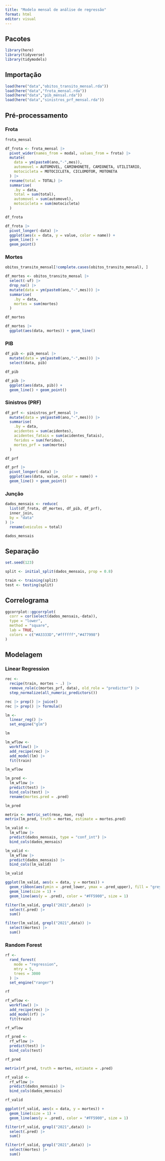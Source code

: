 ```yaml
---
title: "Modelo mensal de análise de regressão"
format: html
editor: visual
---
```


## Pacotes

```r
library(here)
library(tidyverse)
library(tidymodels)
```

## Importação
```r
load(here("data","obitos_transito_mensal.rda"))
load(here("data","frota_mensal.rda"))
load(here("data","pib_mensal.rda"))
load(here("data","sinistros_prf_mensal.rda"))
```


## Pré-processamento

### Frota

```r
frota_mensal
```

```r
df_frota <- frota_mensal |> 
  pivot_wider(names_from = modal, values_from = frota) |> 
  mutate(
    data = ym(paste0(ano,"-",mes)),
    automovel = AUTOMOVEL, CAMINHONETE, CAMIONETA, UTILITARIO,
    motocicleta = MOTOCICLETA, CICLOMOTOR, MOTONETA
  ) |> 
  rename(total = TOTAL) |> 
  summarise(
    .by = data,
    total = sum(total),
    automovel = sum(automovel),
    motocicleta = sum(motocicleta)
  )

df_frota
```

```r
df_frota |> 
  pivot_longer(-data) |> 
  ggplot(aes(x = data, y = value, color = name)) + 
  geom_line() +
  geom_point()
```

### Mortes

```r
obitos_transito_mensal[!complete.cases(obitos_transito_mensal), ]
```

```r
df_mortes <- obitos_transito_mensal |> 
  select(-uf) |> 
  drop_na() |> 
  mutate(data = ym(paste0(ano,"-",mes))) |> 
  summarise(
    .by = data,
    mortes = sum(mortes)
  )

df_mortes
```

```r
df_mortes |> 
  ggplot(aes(data, mortes)) + geom_line()
```

### PIB

```r
df_pib <- pib_mensal |> 
  mutate(data = ym(paste0(ano,"-",mes))) |> 
  select(data, pib)

df_pib
```

```r
df_pib |> 
  ggplot(aes(data, pib)) +
  geom_line() + geom_point()
```

### Sinistros (PRF)

```r
df_prf <- sinistros_prf_mensal |> 
  mutate(data = ym(paste0(ano,"-",mes))) |> 
  summarise(
    .by = data,
    acidentes = sum(acidentes),
    acidentes_fatais = sum(acidentes_fatais),
    feridos = sum(feridos),
    mortes_prf = sum(mortes)
  )

df_prf
```

```r
df_prf |> 
  pivot_longer(-data) |> 
  ggplot(aes(data, value, color = name)) +
  geom_line() + geom_point()
```

### Junção

```r
dados_mensais <- reduce(
  list(df_frota, df_mortes, df_pib, df_prf),
  inner_join,
  by = "data"
) |> 
  rename(veiculos = total)

dados_mensais
```

## Separação

```r
set.seed(123)

split <- initial_split(dados_mensais, prop = 0.8)

train <- training(split)
test <- testing(split)
```

## Correlograma

```r
ggcorrplot::ggcorrplot(
  corr = cor(select(dados_mensais,-data)),
  type = "lower",
  method = "square",
  lab = TRUE,
  colors = c("#A3333D","#ffffff","#477998")
)
```

## Modelagem

### Linear Regression

```r
rec <-
  recipe(train, mortes ~ .) |> 
  remove_role(c(mortes_prf, data), old_role = "predictor") |> 
  step_normalize(all_numeric_predictors())

rec |> prep() |> juice()
rec |> prep() |> formula()
```

```r
lm <-
  linear_reg() |> 
  set_engine("glm")

lm
```

```r
lm_wflow <-
  workflow() |>
  add_recipe(rec) |> 
  add_model(lm) |> 
  fit(train)

lm_wflow
```

```r
lm_pred <-
  lm_wflow |> 
  predict(test) |> 
  bind_cols(test) |> 
  rename(mortes.pred = .pred)

lm_pred
```

```r
metrix <- metric_set(rmse, mae, rsq)
metrix(lm_pred, truth = mortes, estimate = mortes.pred)
```

```r
lm_valid <- 
  lm_wflow |> 
  predict(dados_mensais, type = "conf_int") |> 
  bind_cols(dados_mensais)

lm_valid <-
  lm_wflow |> 
  predict(dados_mensais) |> 
  bind_cols(lm_valid)

lm_valid
```

```r
ggplot(lm_valid, aes(x = data, y = mortes)) +
  geom_ribbon(aes(ymin = .pred_lower, ymax = .pred_upper), fill = "grey70") +
  geom_line(size = 1) +
  geom_line(aes(y = .pred), color = "#FF5900", size = 1)
```

```r
filter(lm_valid, grepl("2021",data)) |> 
  select(.pred) |> 
  sum()

filter(lm_valid, grepl("2021",data)) |> 
  select(mortes) |> 
  sum()
```

### Random Forest

```r
rf <- 
  rand_forest(
    mode = "regression",
    mtry = 5,
    trees = 3000
  ) |> 
  set_engine("ranger")

rf
```

```r
rf_wflow <-
  workflow() |> 
  add_recipe(rec) |> 
  add_model(rf) |> 
  fit(train)

rf_wflow
```

```r
rf_pred <-
  rf_wflow |> 
  predict(test) |> 
  bind_cols(test)

rf_pred
```

```r
metrix(rf_pred, truth = mortes, estimate = .pred)
```

```r
rf_valid <-
  rf_wflow |> 
  predict(dados_mensais) |>
  bind_cols(dados_mensais)

rf_valid
```

```r
ggplot(rf_valid, aes(x = data, y = mortes)) +
  geom_line(size = 1) +
  geom_line(aes(y = .pred), color = "#FF5900", size = 1)
```

```r
filter(rf_valid, grepl("2021",data)) |> 
  select(.pred) |> 
  sum()

filter(rf_valid, grepl("2021",data)) |> 
  select(mortes) |> 
  sum()
```